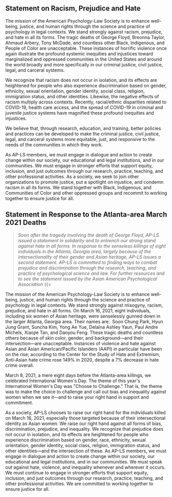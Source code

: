 ## Statement on Racism, Prejudice and Hate

The mission of the American Psychology-Law Society is to enhance well-being, justice, and human rights through the science and practice of psychology in legal contexts. We stand strongly against racism, prejudice, and hate in all its forms. The tragic deaths of George Floyd, Breonna Taylor, Ahmaud Arbery, Tony McDade, and countless other Black, Indigenous, and People of Color are unacceptable. These instances of horrific violence once again illustrate the profound systemic inequities and injustices toward marginalized and oppressed communities in the United States and around the world broadly and more specifically in our criminal justice, civil justice, legal, and carceral systems.

We recognize that racism does not occur in isolation, and its effects are heightened for people who also experience discrimination based on gender, ethnicity, sexual orientation, gender identity, social class, religion, immigration status, and other identities. Likewise, the negative effects of racism multiply across contexts. Recently, racial/ethnic disparities related to COVID-19, health care access, and the spread of COVID-19 in criminal and juvenile justice systems have magnified these profound inequities and injustices.

We believe that, through research, education, and training, better policies and practices can be developed to make the criminal justice, civil justice, legal, and carceral systems more equitable, just, and responsive to the needs of the communities in which they work.

As AP-LS members, we must engage in dialogue and action to create change within our society, our educational and legal institutions, and in our communities. We must engage in stronger efforts that support equity, inclusion, and just outcomes through our research, practice, teaching, and other professional activities. As a society, we seek to join other organizations to promote justice, put a spotlight on injustice, and condemn racism in all its forms. We stand together with Black, Indigenous, and Communities of Color and other oppressed groups and recommit to working together to ensure justice for all.

## Statement in Response to the Atlanta-area March 2021 Deaths

> *Soon after the tragedy involving the death of George Floyd, AP-LS issued a statement in solidarity and to entrench our strong stand against hate in all forms. In response to the senseless killings of eight individuals in the Atlanta, Georgia area, largely because of the intersectionality of their gender and Asian heritage, AP-LS issues a second statement. AP-LS is committed to finding ways to combat prejudice and discrimination through the research, teaching, and practice of psychological science and law. For further resources and to see the statement issued by the Asian American Psychological Association* {{\<

The mission of the American Psychology-Law Society is to enhance well-being, justice, and human rights through the science and practice of psychology in legal contexts. We stand strongly against misogyny, racism, prejudice, and hate in all forms. On March 16, 2021, eight individuals, including six women of Asian heritage, were senselessly gunned down in the larger Atlanta, Georgia area. Their names are:  Soon Chung Park, Hyun Jung Grant, Suncha Kim, Yong Ae Yue, Delaina Ashley Yaun, Paul Andre Michels, Xiaojie Tan, and Daoyou Feng. These tragic deaths and countless others because of skin color, gender, and background---and their intersection---are unacceptable. Instances of violence and hate against Asian and Asian American/Pacific Islanders (AAPI) in particular have been on the rise; according to the Center for the Study of Hate and Extremism, Anti-Asian hate crime rose 149% in 2020, despite a 7% decrease in hate crime overall. 

March 8, 2021, a mere eight days before the Atlanta-area killings, we celebrated International Women\'s Day. The theme of this year\'s International Women\'s Day was \"Choose to Challenge.\" That is, the theme was to make the choice to challenge and call out bias and inequality against women when we see it---and to raise your right hand in support and commitment.

As a society, AP-LS chooses to raise our right hand for the individuals killed on March 16, 2021, especially those targeted because of their intersectional identity as Asian women. We raise our right hand against all forms of bias, discrimination, prejudice, and inequality. We recognize that prejudice does not occur in isolation, and its effects are heightened for people who experience discrimination based on gender, race, ethnicity, sexual orientation, gender identity, social class, religion, immigration status, and other identities---and the intersection of these. As AP-LS members, we must engage in dialogue and action to create change within our society, our educational and legal institutions, and in our communities. We must speak out against hate, violence, and inequality whenever and wherever it occurs. We must continue to engage in stronger efforts that support equity, inclusion, and just outcomes through our research, practice, teaching, and other professional activities. We are committed to working together to ensure justice for all.

\

